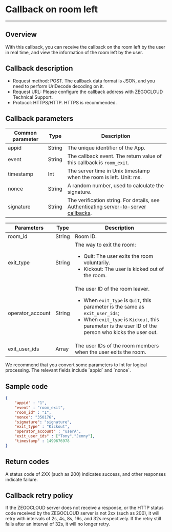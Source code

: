 # Callback on room left

---

## Overview

With this callback, you can receive the callback on the room left by the user in real time, and view the information of the room left by the user.

## Callback description

- Request method: POST.
  <Note title="Note">
  The callback data format is JSON, and you need to perform UrlDecode decoding on it.
  </Note>
- Request URL: Please configure the callback address with ZEGOCLOUD Technical Support.
- Protocol: HTTPS/HTTP. HTTPS is recommended.

## Callback parameters

| Common parameter | Type | Description |
|------|------|------|
| appid | String | The unique identifier of the App. |
| event | String | The callback event. The return value of this callback is `room_exit`. |
| timestamp | Int | The server time in Unix timestamp when the room is left. Unit: ms. |
| nonce | String | A random number, used to calculate the signature. |
| signature | String | The verification string. For details, see [Authenticating server-to-server callbacks](../Authenticating%20server-to-server%20callbacks.mdx). |

| Parameters | Type | Description |
|------|------|------|
| room_id | String | Room ID. |
| exit_type | String | The way to exit the room: <ul><li>Quit: The user exits the room voluntarily.</li><li>Kickout: The user is kicked out of the room.</li></ul> |
| operator_account | String | The user ID of the room leaver. <ul><li>When `exit_type` is `Quit`, this parameter is the same as `exit_user_ids`;</li><li>When `exit_type` is `Kickout`, this parameter is the user ID of the person who kicks the user out.</li></ul> |
| exit_user_ids | Array | The user IDs of the room members when the user exits the room. |

<Note title="Note">
We recommend that you convert some parameters to Int for logical processing. The relevant fields include `appid` and `nonce`.
</Note>

## Sample code

```json
{
    "appid" : "1",
    "event" : "room_exit",
    "room_id" : "1",
    "nonce": "350176",
    "signature": "signature",
    "exit_type" : "Kickout",
    "operator_account" : "userA",
    "exit_user_ids" : ["Tony","Jenny"],
    "timestamp" : 1499676978
}
```

## Return codes

A status code of 2XX (such as 200) indicates success, and other responses indicate failure.

## Callback retry policy

If the ZEGOCLOUD server does not receive a response, or the HTTP status code received by the ZEGOCLOUD server is not 2xx (such as 200), it will retry with intervals of 2s, 4s, 8s, 16s, and 32s respectively. If the retry still fails after an interval of 32s, it will no longer retry.